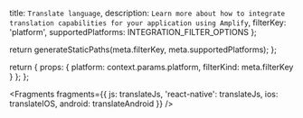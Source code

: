   title: `Translate language`,
  description: `Learn more about how to integrate translation capabilities for your application using Amplify`,
  filterKey: 'platform',
  supportedPlatforms: INTEGRATION_FILTER_OPTIONS
};



  return generateStaticPaths(meta.filterKey, meta.supportedPlatforms);
};

  return {
    props: {
      platform: context.params.platform,
      filterKind: meta.filterKey
    }
  };
};


<Fragments
  fragments={{
    js: translateJs,
    'react-native': translateJs,
    ios: translateIOS,
    android: translateAndroid
  }}
/>
